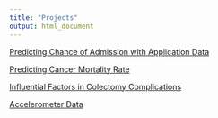 ```yaml
---
title: "Projects"
output: html_document
---
```


[Predicting Chance of Admission with Application Data](https://github.com/thecbp/P8106_midterm_project/blob/master/working_report.pdf)

[Predicting Cancer Mortality Rate](https://github.com/zixuanzhang/BM_Final_Project/blob/master/Biostats%20Methods%20Final%20Project.pdf)

[Influential Factors in Colectomy Complications ](https://tiffttu.github.io/P8105_final_website/)

[Accelerometer Data](https://github.com/JustinHsie/p8105_mtp_jih2119/blob/master/p8105_mtp_jih2119.md)
